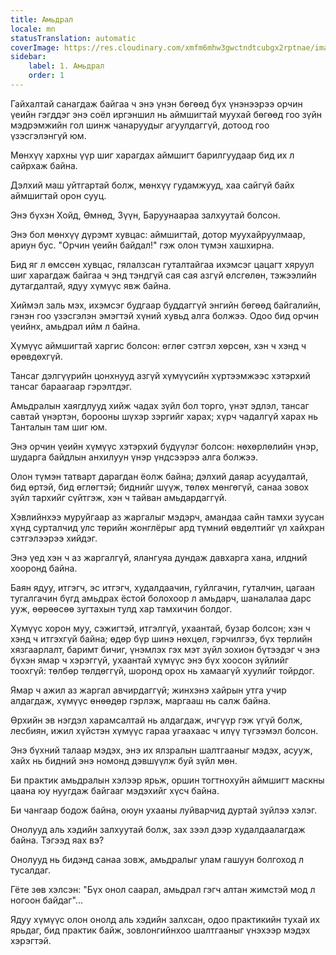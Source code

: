 ```yaml
---
title: Амьдрал
locale: mn
statusTranslation: automatic
coverImage: https://res.cloudinary.com/xmfm6mhw3gwctndtcubgx2rptnae/image/upload/v1741354419/small_cover_la_gran_rebelion_28716e29d2.webp
sidebar:
    label: 1. Амьдрал
    order: 1
---
```

Гайхалтай санагдаж байгаа ч энэ үнэн бөгөөд бүх үнэнээрээ орчин үеийн гэгддэг энэ соёл иргэншил нь аймшигтай муухай бөгөөд гоо зүйн мэдрэмжийн гол шинж чанаруудыг агуулдаггүй, дотоод гоо үзэсгэлэнгүй юм.

Мөнхүү хархны үүр шиг харагдах аймшигт барилгуудаар бид их л сайрхаж байна.

Дэлхий маш уйтгартай болж, мөнхүү гудамжууд, хаа сайгүй байх аймшигтай орон сууц.

Энэ бүхэн Хойд, Өмнөд, Зүүн, Баруунаараа залхуутай болсон.

Энэ бол мөнхүү дүрэмт хувцас: аймшигтай, дотор муухайруулмаар, ариун бус. "Орчин үеийн байдал!" гэж олон түмэн хашхирна.

Бид яг л өмссөн хувцас, гялалзсан гуталтайгаа ихэмсэг цацагт хяруул шиг харагдаж байгаа ч энд тэндгүй сая сая азгүй өлсгөлөн, тэжээлийн дутагдалтай, ядуу хүмүүс явж байна.

Хиймэл заль мэх, ихэмсэг будгаар буддаггүй энгийн бөгөөд байгалийн, гэнэн гоо үзэсгэлэн эмэгтэй хүний хувьд алга болжээ. Одоо бид орчин үеийнх, амьдрал ийм л байна.

Хүмүүс аймшигтай харгис болсон: өглөг сэтгэл хөрсөн, хэн ч хэнд ч өрөвдөхгүй.

Тансаг дэлгүүрийн цонхнууд азгүй хүмүүсийн хүртээмжээс хэтэрхий тансаг бараагаар гэрэлтдэг.

Амьдралын хаягдлууд хийж чадах зүйл бол торго, үнэт эдлэл, тансаг савтай үнэртэн, борооны шүхэр зэргийг харах; хүрч чадалгүй харах нь Танталын там шиг юм.

Энэ орчин үеийн хүмүүс хэтэрхий бүдүүлэг болсон: нөхөрлөлийн үнэр, шударга байдлын анхилуун үнэр үндсээрээ алга болжээ.

Олон түмэн татварт дарагдан ёолж байна; дэлхий даяар асуудалтай, бид өртэй, бид өглөгтэй; биднийг шүүж, төлөх мөнгөгүй, санаа зовох зүйл тархийг сүйтгэж, хэн ч тайван амьдардаггүй.

Хэвлийнхээ муруйгаар аз жаргалыг мэдэрч, амандаа сайн тамхи зуусан хүнд сурталчид улс төрийн жонглёрыг ард түмний өвдөлтийг үл хайхран сэтгэлээрээ хийдэг.

Энэ үед хэн ч аз жаргалгүй, ялангуяа дундаж давхарга хана, илдний хооронд байна.

Баян ядуу, итгэгч, эс итгэгч, худалдаачин, гуйлгачин, гуталчин, цагаан тугалгачин бүгд амьдрах ёстой болохоор л амьдарч, шаналалаа дарс ууж, өөрөөсөө зугтахын тулд хар тамхичин болдог.

Хүмүүс хорон муу, сэжигтэй, итгэлгүй, ухаантай, бузар болсон; хэн ч хэнд ч итгэхгүй байна; өдөр бүр шинэ нөхцөл, гэрчилгээ, бүх төрлийн хязгаарлалт, баримт бичиг, үнэмлэх гэх мэт зүйл зохион бүтээдэг ч энэ бүхэн ямар ч хэрэггүй, ухаантай хүмүүс энэ бүх хоосон зүйлийг тоохгүй: төлбөр төлдөггүй, шоронд орох нь хамаагүй хуулийг тойрдог.

Ямар ч ажил аз жаргал авчирдаггүй; жинхэнэ хайрын утга учир алдагдаж, хүмүүс өнөөдөр гэрлэж, маргааш нь салж байна.

Өрхийн эв нэгдэл харамсалтай нь алдагдаж, ичгүүр гэж үгүй болж, лесбиян, ижил хүйстэн хүмүүс гараа угаахаас ч илүү түгээмэл болсон.

Энэ бүхний талаар мэдэх, энэ их ялзралын шалтгааныг мэдэх, асууж, хайх нь бидний энэ номонд дэвшүүлж буй зүйл мөн.

Би практик амьдралын хэлээр ярьж, оршин тогтнохуйн аймшигт маскны цаана юу нуугдаж байгааг мэдэхийг хүсч байна.

Би чангаар бодож байна, оюун ухааны луйварчид дуртай зүйлээ хэлэг.

Онолууд аль хэдийн залхуутай болж, зах зээл дээр худалдаалагдаж байна. Тэгээд яах вэ?

Онолууд нь бидэнд санаа зовж, амьдралыг улам гашуун болгоход л тусалдаг.

Гёте зөв хэлсэн: "Бүх онол саарал, амьдрал гэгч алтан жимстэй мод л ногоон байдаг"...

Ядуу хүмүүс олон онолд аль хэдийн залхсан, одоо практикийн тухай их ярьдаг, бид практик байж, зовлонгийнхоо шалтгааныг үнэхээр мэдэх хэрэгтэй.

